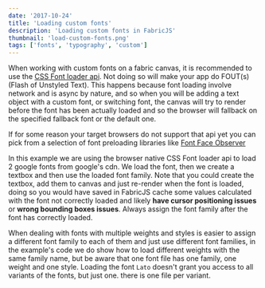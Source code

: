 ```yaml
---
date: '2017-10-24'
title: 'Loading custom fonts'
description: 'Loading custom fonts in FabricJS'
thumbnail: 'load-custom-fonts.png'
tags: ['fonts', 'typography', 'custom']
---
```


When working with custom fonts on a fabric canvas, it is recommended to
use the [CSS Font loader api](https://developer.mozilla.org/en-US/docs/Web/API/CSS_Font_Loading_API).
Not doing so will make your app do FOUT(s) (Flash of Unstyled Text).
This happens because font loading involve network and is async by nature, and so when you will be adding a text object with a custom font, or switching font, the canvas will try to render before the font has been actually loaded and so the browser will fallback on the specified fallback font or the default one.

If for some reason your target browsers do not support that api yet you can pick from a selection of font preloading libraries like [Font Face Observer](https://github.com/bramstein/fontfaceobserver)

In this example we are using the browser native CSS Font loader api to load 2 google fonts from google's cdn.
We load the font, then we create a textbox and then use the loaded font family. Note that you could create the textbox, add them to canvas and just re-render when the font is loaded, doing so you would have saved in FabricJS cache some values calculated with the font not correctly loaded and likely **have cursor positioning issues** or **wrong bounding boxes issues**. Always assign the font family after the font has correctly loaded.

When dealing with fonts with multiple weights and styles is easier to assign a different font family to each of them and just use different font families, in the example's code we do show how to load different weights with the same family name, but be aware that one font file has one family, one weight and one style. Loading the font `Lato` doesn't grant you access to all variants of the fonts, but just one. there is one file per variant.


<CodeEditor code={code} canvasId="c" client:idle>
    <canvas  width="600" height="600" id="c"></canvas>
</CodeEditor>
